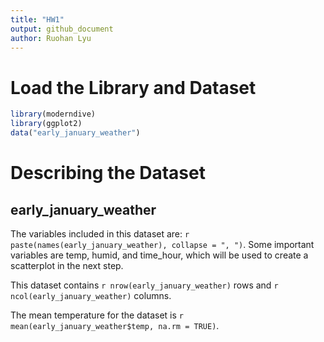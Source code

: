 ```yaml
---
title: "HW1"
output: github_document
author: Ruohan Lyu
---
```


# Load the Library and Dataset

```r
library(moderndive)
library(ggplot2)
data("early_january_weather")
```

# Describing the Dataset
## early_january_weather

The variables included in this dataset are: `r paste(names(early_january_weather), collapse = ", ")`. Some important variables are temp, humid, and time_hour, which will be used to create a scatterplot in the next step.

This dataset contains `r nrow(early_january_weather)` rows and `r ncol(early_january_weather)` columns.

The mean temperature for the dataset is `r mean(early_january_weather$temp, na.rm = TRUE)`.

